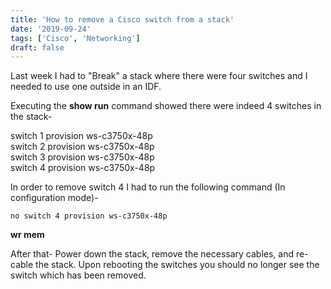 ```yaml
---
title: 'How to remove a Cisco switch from a stack'
date: '2019-09-24'
tags: ['Cisco', 'Networking']
draft: false
---
```

Last week I had to "Break" a stack where there were four switches and I needed to use one outside in an IDF.  
  
Executing the **show run** command showed there were indeed 4 switches in the stack-  
  
switch 1 provision ws-c3750x-48p  
switch 2 provision ws-c3750x-48p  
switch 3 provision ws-c3750x-48p  
switch 4 provision ws-c3750x-48p  
  
In order to  remove switch 4 I had to run the following command (In configuration mode)-  

```
no switch 4 provision ws-c3750x-48p 
```  

**wr mem**

After that- Power down the stack, remove the necessary cables, and re-cable the stack. Upon rebooting the switches you should no longer see the switch which has been removed.